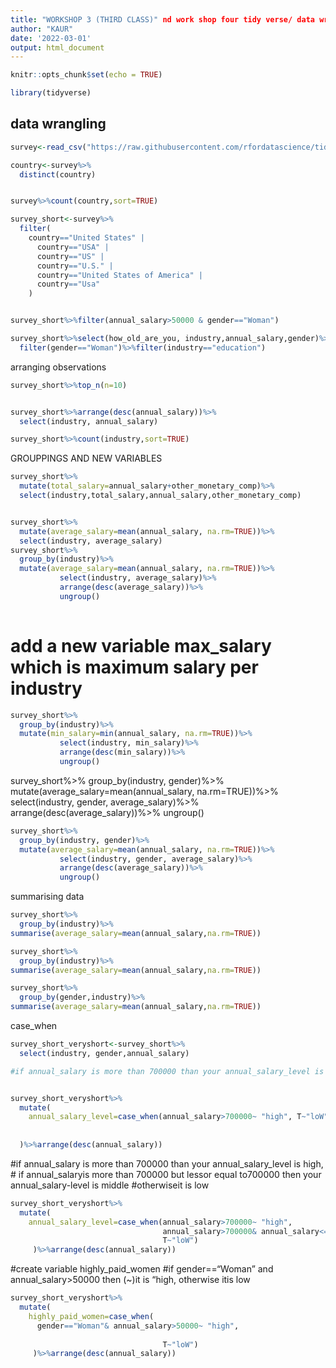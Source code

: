 ```yaml
---
title: "WORKSHOP 3 (THIRD CLASS)" nd work shop four tidy verse/ data wrangling
author: "KAUR"
date: '2022-03-01'
output: html_document
---
```


```r
knitr::opts_chunk$set(echo = TRUE)

library(tidyverse)
```

## data wrangling



```r
survey<-read_csv("https://raw.githubusercontent.com/rfordatascience/tidytuesday/master/data/2021/2021-05-18/survey.csv")

country<-survey%>%
  distinct(country)


survey%>%count(country,sort=TRUE)

survey_short<-survey%>%
  filter(
    country=="United States" |
      country=="USA" | 
      country=="US" | 
      country=="U.S." | 
      country=="United States of America" |
      country=="Usa"
    )


survey_short%>%filter(annual_salary>50000 & gender=="Woman")

survey_short%>%select(how_old_are_you, industry,annual_salary,gender)%>%
  filter(gender=="Woman")%>%filter(industry=="education")
```

arranging observations
```r
survey_short%>%top_n(n=10)


survey_short%>%arrange(desc(annual_salary))%>%
  select(industry, annual_salary)

survey_short%>%count(industry,sort=TRUE)

```

GROUPPINGS AND NEW VARIABLES
```r

survey_short%>%
  mutate(total_salary=annual_salary+other_monetary_comp)%>%
  select(industry,total_salary,annual_salary,other_monetary_comp)


survey_short%>%
  mutate(average_salary=mean(annual_salary, na.rm=TRUE))%>%
  select(industry, average_salary)
survey_short%>%
  group_by(industry)%>%
  mutate(average_salary=mean(annual_salary, na.rm=TRUE))%>%
           select(industry, average_salary)%>%
           arrange(desc(average_salary))%>%
           ungroup()
           
```

# add a new variable max_salary which is maximum salary per industry 
```r
survey_short%>%
  group_by(industry)%>%
  mutate(min_salary=min(annual_salary, na.rm=TRUE))%>%
           select(industry, min_salary)%>%
           arrange(desc(min_salary))%>%
           ungroup()
```

survey_short%>%
  group_by(industry, gender)%>%
  mutate(average_salary=mean(annual_salary, na.rm=TRUE))%>%
           select(industry, gender, average_salary)%>%
           arrange(desc(average_salary))%>%
           ungroup()
```r

survey_short%>%
  group_by(industry, gender)%>%
  mutate(average_salary=mean(annual_salary, na.rm=TRUE))%>%
           select(industry, gender, average_salary)%>%
           arrange(desc(average_salary))%>%
           ungroup()

```
summarising data 

```r

survey_short%>%
  group_by(industry)%>%
summarise(average_salary=mean(annual_salary,na.rm=TRUE))

```



```r
survey_short%>%
  group_by(industry)%>%
summarise(average_salary=mean(annual_salary,na.rm=TRUE))
```

```r
survey_short%>%
  group_by(gender,industry)%>%
summarise(average_salary=mean(annual_salary,na.rm=TRUE))
```

case_when
```r
survey_short_veryshort<-survey_short%>%
  select(industry, gender,annual_salary)

#if annual_salary is more than 700000 than your annual_salary_level is high, otherwise it is low 


survey_short_veryshort%>%
  mutate(
    annual_salary_level=case_when(annual_salary>700000~ "high", T~"loW")
    
    
  )%>%arrange(desc(annual_salary))
```
#if annual_salary is more than 700000 than your annual_salary_level is high, 
# if annual_salaryis more than 700000 but lessor equal to700000 then your annual_salary-level is middle 
#otherwiseit is low 

```r

survey_short_veryshort%>%
  mutate(
    annual_salary_level=case_when(annual_salary>700000~ "high",
                                  annual_salary>700000& annual_salary<=700000~"middle",
                                  T~"loW")
     )%>%arrange(desc(annual_salary))
```
#create variable highly_paid_women
#if gender=="Woman" and annual_salary>50000 then (~)it is "high, otherwise itis low 

```r
survey_short_veryshort%>%
  mutate(
    highly_paid_women=case_when(
      gender=="Woman"& annual_salary>50000~ "high", 
                                   
                                  T~"loW")
     )%>%arrange(desc(annual_salary))
```

